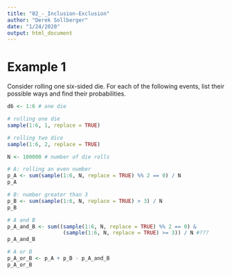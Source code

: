 ---
title: "02_-_Inclusion-Exclusion"
author: "Derek Sollberger"
date: "1/24/2020"
output: html_document
---

# Example 1

Consider rolling one six-sided die.  For each of the following events, list their possible ways and find their probabilities.

```{r}
d6 <- 1:6 # one die

# rolling one die
sample(1:6, 1, replace = TRUE)

# rolling two dice
sample(1:6, 2, replace = TRUE)
```

```{r}
N <- 100000 # number of die rolls

# A: rolling an even number
p_A <- sum(sample(1:6, N, replace = TRUE) %% 2 == 0) / N
p_A

# B: number greater than 3
p_B <- sum(sample(1:6, N, replace = TRUE) > 3) / N
p_B

# A and B
p_A_and_B <- sum((sample(1:6, N, replace = TRUE) %% 2 == 0) &
                  (sample(1:6, N, replace = TRUE) >= 3)) / N #???
p_A_and_B

# A or B
p_A_or_B <- p_A + p_B - p_A_and_B
p_A_or_B
```

